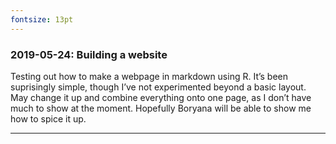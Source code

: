 ---
fontsize: 13pt
---


### 2019-05-24: Building a website

Testing out how to make a webpage in markdown using R. It's been suprisingly simple, though I've not experimented beyond a basic layout. May change it up and combine everything onto one page, as I don't have much to show at the moment. Hopefully Boryana will be able to show me how to spice it up.


-----

